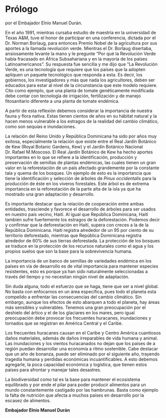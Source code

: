 # Prólogo {-}
por el Embajador Elnio Manuel Durán.

En el año 1991, mientras cursaba estudio de maestría en la universidad de Texas A&M, tuve el honor de participar en una conferencia, dictada por el Dr. Norman Borlaug, para entonces Premio Nobel de la agricultura por sus aportes a la llamada revolución verde. Mientras el Dr. Borlaug disertaba, ansiosamente levante la mano y le pregunte "Por qué la Revolución Verde había fracasado en África Subsahariana y en la mayoría de los países Latinoamericanos". Su respuesta fue sencilla y me dijo que "La Revolución Verde, es una tecnología que requiere que los países que la adopten apliquen un paquete tecnológico que responda a esta. Es decir, los gobiernos, los investigadores y más que nada los agricultores, deben ser educados para estar al nivel de la circunstancia que este modelo requiere. Cito como ejemplo, que una planta de tomate genéticamente modificada debe contar con tecnología de irrigación, fertilización y de manejo fitosanitario diferente a una planta de tomate endémica.

A partir de esta reflexión debemos considerar la importancia de nuestra fauna y flora nativa. Estas tienen cientos de años en su hábitat natural y la hacen menos vulnerable a los estragos de la realidad del cambio climático, como son sequías e inundaciones.

La relación del Reino Unido y República Dominicana ha sido por años muy exitosa, especialmente la relación que existe entre el Real Jardín Botánico de Kew (Royal Botanic Gardens, Kew) y el Jardín Botánico Nacional Dr. Rafael M.Moscoso. El Real Jardín Botánico de Kew ha hecho aportes importantes en lo que se refiere a la identificación, producción y preservación de semillas de plantas endémicas, las cuales tienen un gran valor en la reforestación de un país afectado grandemente por la constante tala y quema de los bosques. Un ejemplo de esto es la importancia que tiene la identificación y selección de árboles de *Pinus occidentalis* para la producción de éste en los viveros forestales. Este árbol es de extrema importancia en la reforestación de la parte alta de la isla ya que ha mostrado una gran adaptación y desarrollo.

Es importante destacar que la relación de cooperación entre ambas entidades, trasciende y favorece el desarrollo de árboles para ser usados en nuestro país vecino, Haití. Al igual que República Dominicana, Haití también sufre fuertemente los estragos de la deforestación. Podemos decir y confirmar que la deforestación en Haití, supera con creces a la de la República Dominicana. Haití registra alrededor de un 95 por ciento de su territorio deforestado, mientras que República Dominicana registra alrededor de 60% de sus tierras deforestada. La protección de los bosques se traduce en la protección de los recursos naturales como el agua y los propios suelos que son la base para la sobrevivencia humana.

La importancia de un banco de semillas de variedades endémica en los países en vía de desarrollo es de vital importancia para mantener especies resistentes, esto es porque ya han sido naturalmente seleccionadas a través del tiempo y no necesitan ningún nivel de adaptación.

Sin duda alguna, todo el esfuerzo que se haga, tiene que ser a nivel global. No basta con enfocarnos en un área específica, pues todo el planeta esta compelido a enfrentar las consecuencias del cambio climático. Sin embargo, aunque los efectos de esto abarquen a todo el planeta, hay áreas más sensibles y vulnerables. Tenemos una gran preocupación por el deshielo del ártico y el de los glaciares en los mares, pero igual preocupación debe provocar los frecuentes huracanes, inundaciones y tornados que se registran en América Central y el Caribe.

Los frecuentes huracanes causan en el Caribe y Centro América cuantiosos daños materiales, además de daños irreparables de vida humana y animal. Las inundaciones y los vientos huracanados no dejan que los países de a región puedan desarrollar una economía a ritmo sostenible. Cabe destacar que un año de bonanza, puede ser eliminado por el siguiente año, trayendo tragedia humana y perdidas económicas incuantificables. A esto debemos agregarle, la poca capacidad económica y logística, que tienen estos países para afrontar y manejar tales desastres.

La biodiversidad como tal es la base para mantener el ecosistema equilibrado y por ende el pilar para poder producir alimentos para un mundo constantemente castigado por las hambrunas. Basta como ejemplo la falta de nutrición que afecta a muchos países en desarrollo por la escasez de alimentos.

**Embajador Elnio Manuel Durán**
